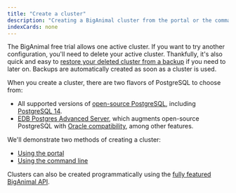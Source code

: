 ```yaml
---
title: "Create a cluster"
description: "Creating a BigAnimal cluster from the portal or the command line"
indexCards: none
---
```


The BigAnimal free trial allows one active cluster. If you want to try another configuration, you'll need to delete your active cluster. Thankfully, it's also quick and easy to [restore your deleted cluster from a backup](../experiment/backup_and_restore/) if you need to later on. Backups are automatically created as soon as a cluster is used.

When you create a cluster, there are two flavors of PostgreSQL to choose from:

- All supported versions of [open-source PostgreSQL](/supported-open-source/postgresql/), including [PostgreSQL 14](https://www.postgresql.org/about/news/postgresql-14-released-2318/).
- [EDB Postgres Advanced Server](/epas/latest/), which augments open-source PostgreSQL with [Oracle compatibility](/epas/latest/epas_compat_ora_dev_guide/), among other features.

We'll demonstrate two methods of creating a cluster:

- [Using the portal](create_cluster_portal)
- [Using the command line](create_cluster_cli)

Clusters can also be created programmatically using the [fully featured BigAnimal API](/biganimal/latest/reference/api/).
